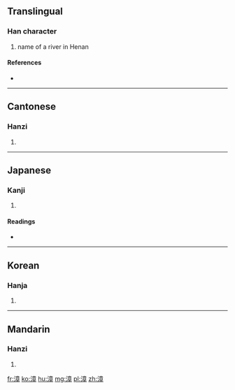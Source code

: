 ==Translingual==

===Han character===
{{Han char|rn=85|rad=水|as=11|sn=14|four=3014<sub>6</sub>|canj=水卜廿十 (EYTJ)}}

# name of a river in Henan

====References====
* {{Han ref|kx=0647.090|dkj=18174|dj=1057.080|hdz=31728.030|uh=6F33|ud=28467|bh=BA73|bd=47731}}

----

==Cantonese==

===Hanzi===
{{yue-hanzi|jyut=|y=jeung1}}

# {{defn|lang=yue|sort=水11}}

----

==Japanese==

===Kanji===
{{ja-kanji|grade=|rs=水11}}

# {{defn|lang=ja|sort=水11}}

====Readings====
* {{ja-readings|on=[[しょう]] (shō)|kun=[[ささえる]] (sasaeru)}}

----

==Korean==

===Hanja===
{{ko-hanja|hangeul=장|eumhun=|rv=jang|mr=chang|y=cang}}

# {{defn|lang=ko|sort=水11}}

----

==Mandarin==

===Hanzi===
{{cmn-hanzi|pin=[[chán]] ([[chan2]]), [[jiān]] ([[jian1]]), [[qián]] ([[qian2]]), [[zhāng]] ([[zhang1]])|wg=ch'an<sup>2</sup>, chien<sup>1</sup>, ch'ien<sup>2</sup>, chang<sup>1</sup>}}

# {{defn|lang=cmn|sort=水11}}

[[fr:漳]]
[[ko:漳]]
[[hu:漳]]
[[mg:漳]]
[[pl:漳]]
[[zh:漳]]